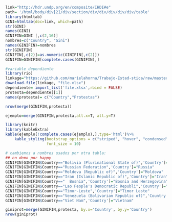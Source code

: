 

```r
link="http://hdr.undp.org/en/composite/IHDI#e"
path= '/html/body/div[2]/div/section/div/div/div/div/div/table'
library(htmltab)
GINI=htmltab(doc=link, which=path)
str(GINI)
names(GINI)
GINIFIN=GINI [,c(2,16)]
nombres=c("Country", "Gini")
names(GINIFIN)=nombres
str(GINIFIN)
GINIFIN[,c(2)]=as.numeric(GINIFIN[,c(2)])
GINIFIN=GINIFIN[complete.cases(GINIFIN),]
```

```r
#variable dependiente 
library(rio)
linkage="https://github.com/marielahorna/Trabajo-Estad-stica/raw/master/data%20dependiente.xlsx"
download.file(linkage, "file.xlsx")
dependiente= import_list('file.xlsx',rbind = FALSE)
protesta=dependiente[[1]]
names(protesta)= c("Country","Protestas")
```

```r
nrow(merge(GINIFIN,protesta))
```

```r
ejemplo=merge(GINIFIN,protesta,all.x=T, all.y=T)
```

```r
library(knitr)
library(kableExtra)
kable(ejemplo[!complete.cases(ejemplo),],type='html')%>%
    kable_styling(bootstrap_options = c("striped", "hover", "condensed", "responsive"),
                  font_size = 10)
```
```r
# cambiemos a nombres usados por otra tabla:
## en demo por happy
GINIFIN[GINIFIN$Country=="Bolivia (Plurinational State of)",'Country']="Bolivia"
GINIFIN[GINIFIN$Country=="Russian Federation",'Country']="Russia"
GINIFIN[GINIFIN$Country=="Moldova (Republic of)",'Country']="Moldova"
GINIFIN[GINIFIN$Country=="Iran (Islamic Republic of)",'Country']="Iran"
GINIFIN[GINIFIN$Country=="	Bosnia",'Country']="Bosnia and Herzegovina"
GINIFIN[GINIFIN$Country=="Lao People's Democratic Republi",'Country']="Laos"
GINIFIN[GINIFIN$Country=="Timor-Leste",'Country']="Timor Leste"
GINIFIN[GINIFIN$Country=="Venezuela (Bolivarian Republic of)",'Country']="Venezuela"
GINIFIN[GINIFIN$Country=="Viet Nam",'Country']="Vietnam"

giniprot=merge(GINIFIN,protesta, by.x='Country', by.y='Country') 
nrow(giniprot)
```

